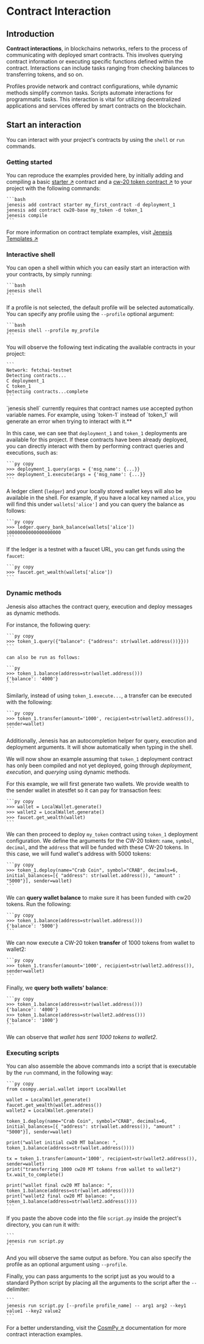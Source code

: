
# Contract Interaction

## Introduction

**Contract interactions**, in blockchains networks, refers to the process of communicating with deployed smart contracts. This involves querying contract information or executing specific functions defined within the contract. Interactions can include tasks ranging from checking balances to transferring tokens, and so on.

Profiles provide network and contract configurations, while dynamic methods simplify common tasks. Scripts automate interactions for programmatic tasks. This interaction is vital for utilizing decentralized applications and services offered by smart contracts on the blockchain.

## Start an interaction

You can interact with your project's contracts by using the `shell` or `run` commands.

### Getting started

You can reproduce the examples provided here, by initially adding and compiling a basic [starter ↗️](https://github.com/fetchai/jenesis-templates/tree/master/contracts/starter) contract and a [cw-20 token contract ↗️](https://github.com/fetchai/jenesis-templates/tree/master/contracts/cw20-base) to your project with the following commands:

    ```bash
    jenesis add contract starter my_first_contract -d deployment_1
    jenesis add contract cw20-base my_token -d token_1
    jenesis compile
    ```

For more information on contract template examples, visit [Jenesis Templates ↗️](https://github.com/fetchai/jenesis-templates)

### Interactive shell

You can open a shell within which you can easily start an interaction with your contracts, by simply running:

    ```bash
    jenesis shell
    ```

If a profile is not selected, the default profile will be selected automatically. You can specify any profile using the `--profile` optional argument:

    ```bash
    jenesis shell --profile my_profile
    ```

You will observe the following text indicating the available contracts in your project:

    ```
    Network: fetchai-testnet
    Detecting contracts...
    C deployment_1
    C token_1
    Detecting contracts...complete
    ```

<Callout type="info" emoji="ℹ️">
  `jenesis shell` currently requires that contract names use accepted python variable names. For example, using `token-1` instead of `token_1` will generate an error when trying to interact with it.**
</Callout>

In this case, we can see that `deployment_1` and `token_1` deployments are available for this project. If these contracts have been already deployed, you can directly interact with them by performing contract queries and executions, such as:
    
    ```py copy
    >>> deployment_1.query(args = {'msg_name': {...}}
    >>> deployment_1.execute(args = {'msg_name': {...}}
    ```

A ledger client (`ledger`) and your locally stored wallet keys will also be available in the shell. For example, if you have a local key named `alice`, you will find this under `wallets['alice']` and you can query the balance as follows:

    ```py copy
    >>> ledger.query_bank_balance(wallets['alice'])
    10000000000000000000
    ```

If the ledger is a testnet with a faucet URL, you can get funds using the `faucet`:

    ```py copy
    >>> faucet.get_wealth(wallets['alice'])
    ```

### Dynamic methods

Jenesis also attaches the contract query, execution and deploy messages as dynamic methods.

For instance, the following query:

    ```py copy
    >>> token_1.query({"balance": {"address": str(wallet.address())}}))
    ```

    can also be run as follows:

    ```py
    >>> token_1.balance(address=str(wallet.address()))
    {'balance': '4000'}
    ```

Similarly, instead of using `token_1.execute...`, a transfer can be executed with the following:

    ```py copy
    >>> token_1.transfer(amount='1000', recipient=str(wallet2.address()), sender=wallet)
    ```

Additionally, Jenesis has an autocompletion helper for query, execution and deployment arguments. It will show automatically when typing in the shell.

We will now show an example assuming that `token_1` deployment contract has only been compiled and not yet deployed, going through _deployment_, _execution_, and _querying_ using dynamic methods.

For this example, we will first generate two wallets. We provide wealth to the sender wallet in atestfet so it can pay for transaction fees:

    ```py copy
    >>> wallet = LocalWallet.generate()
    >>> wallet2 = LocalWallet.generate()
    >>> faucet.get_wealth(wallet)
    ```

We can then proceed to deploy `my_token` contract using `token_1` deployment configuration. We define the arguments for the CW-20 token: `name`, `symbol`, `decimal`, and the `address` that will be funded with these CW-20 tokens. In this case, we will fund wallet's address with 5000 tokens:

    ```py copy
    >>> token_1.deploy(name="Crab Coin", symbol="CRAB", decimals=6, initial_balances=[{ "address": str(wallet.address()), "amount" : "5000"}], sender=wallet)
    ```

We can **query wallet balance** to make sure it has been funded with cw20 tokens. Run the following:

    ```py copy
    >>> token_1.balance(address=str(wallet.address()))
    {'balance': '5000'}
    ```

We can now execute a CW-20 token **transfer** of 1000 tokens from wallet to wallet2:

    ```py copy
    >>> token_1.transfer(amount='1000', recipient=str(wallet2.address()), sender=wallet)
    ```

Finally, we **query both wallets' balance**:

    ```py copy
    >>> token_1.balance(address=str(wallet.address()))
    {'balance': '4000'}
    >>> token_1.balance(address=str(wallet2.address()))
    {'balance': '1000'}
    ```

We can observe that _wallet has sent 1000 tokens to wallet2_.

### Executing scripts

You can also assemble the above commands into a script that is executable by the `run` command, in the following way:

    ```py copy
    from cosmpy.aerial.wallet import LocalWallet

    wallet = LocalWallet.generate()
    faucet.get_wealth(wallet.address())
    wallet2 = LocalWallet.generate()

    token_1.deploy(name="Crab Coin", symbol="CRAB", decimals=6, initial_balances=[{ "address": str(wallet.address()), "amount" :  "5000"}], sender=wallet)

    print("wallet initial cw20 MT balance: ", token_1.balance(address=str(wallet.address())))

    tx = token_1.transfer(amount='1000', recipient=str(wallet2.address()), sender=wallet)
    print("transferring 1000 cw20 MT tokens from wallet to wallet2")
    tx.wait_to_complete()

    print("wallet final cw20 MT balance: ", token_1.balance(address=str(wallet.address())))
    print("wallet2 final cw20 MT balance: ", token_1.balance(address=str(wallet2.address())))
    ```

If you paste the above code into the file `script.py` inside the project's directory, you can run it with:

    ```
    jenesis run script.py
    ```

And you will observe the same output as before. You can also specify the profile as an optional argument using `--profile`.

Finally, you can pass arguments to the script just as you would to a standard Python script by placing all the arguments to the script after the `--` delimiter:

    ```
    jenesis run script.py [--profile profile_name] -- arg1 arg2 --key1 value1 --key2 value2
    ```

For a better understanding, visit the [CosmPy ↗️](/guides/fetch-network/cosmpy/install) documentation for more contract interaction examples.
